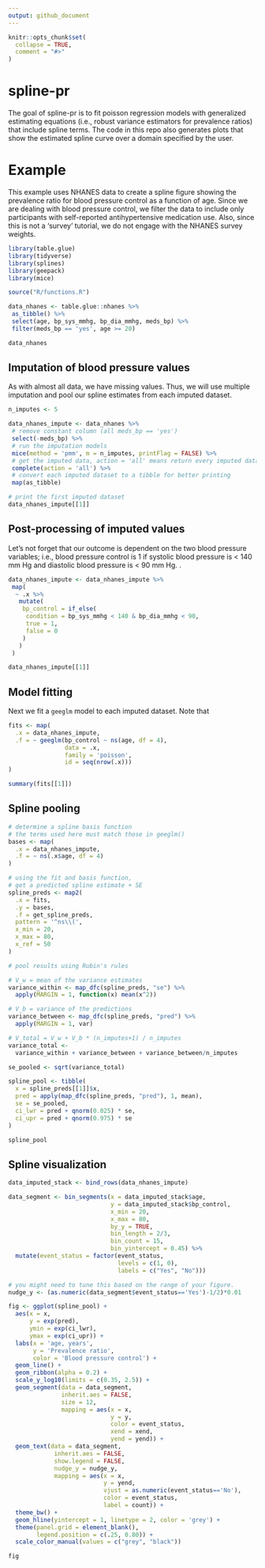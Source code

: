```yaml
---
output: github_document
---
```


<!-- README.md is generated from README.Rmd. Please edit that file -->

```r
knitr::opts_chunk$set(
  collapse = TRUE,
  comment = "#>"
)
```

# spline-pr

The goal of spline-pr is to fit poisson regression models with generalized estimating equations (i.e., robust variance estimators for prevalence ratios) that include spline terms. The code in this repo also generates plots that show the estimated spline curve over a domain specified by the user.

# Example

This example uses NHANES data to create a spline figure showing the prevalence ratio for blood pressure control as a function of age. Since we are dealing with blood pressure control, we filter the data to include only participants with self-reported antihypertensive medication use. Also, since this is not a 'survey' tutorial, we do not engage with the NHANES survey weights.

```r

library(table.glue)
library(tidyverse)
library(splines)
library(geepack)
library(mice)

source("R/functions.R")

data_nhanes <- table.glue::nhanes %>% 
 as_tibble() %>% 
 select(age, bp_sys_mmhg, bp_dia_mmhg, meds_bp) %>% 
 filter(meds_bp == 'yes', age >= 20)

data_nhanes

```

## Imputation of blood pressure values

As with almost all data, we have missing values. Thus, we will use multiple imputation and pool our spline estimates from each imputed dataset.

```r

n_imputes <- 5

data_nhanes_impute <- data_nhanes %>% 
 # remove constant column (all meds_bp == 'yes')
 select(-meds_bp) %>% 
 # run the imputation models
 mice(method = 'pmm', m = n_imputes, printFlag = FALSE) %>% 
 # get the imputed data, action = 'all' means return every imputed data set
 complete(action = 'all') %>% 
 # convert each imputed dataset to a tibble for better printing
 map(as_tibble)

# print the first imputed dataset 
data_nhanes_impute[[1]]

```

## Post-processing of imputed values

Let's not forget that our outcome is dependent on the two blood pressure variables; i.e., blood pressure control is 1 if systolic blood pressure is < 140 mm Hg and diastolic blood pressure is < 90 mm Hg. .

```r

data_nhanes_impute <- data_nhanes_impute %>% 
 map(
  ~ .x %>% 
   mutate(
    bp_control = if_else(
     condition = bp_sys_mmhg < 140 & bp_dia_mmhg < 90,
     true = 1,
     false = 0
    )
   )
 )

data_nhanes_impute[[1]]

```


## Model fitting

Next we fit a `geeglm` model to each imputed dataset. Note that 

```r

fits <- map(
  .x = data_nhanes_impute,
  .f = ~ geeglm(bp_control ~ ns(age, df = 4), 
                data = .x, 
                family = 'poisson',
                id = seq(nrow(.x)))
)

summary(fits[[1]])

```

## Spline pooling

```r

# determine a spline basis function
# the terms used here must match those in geeglm()
bases <- map(
  .x = data_nhanes_impute,
  .f = ~ ns(.x$age, df = 4)
)

# using the fit and basis function,
# get a predicted spline estimate + SE
spline_preds <- map2(
  .x = fits, 
  .y = bases, 
  .f = get_spline_preds,
  pattern = '^ns\\(',
  x_min = 20, 
  x_max = 80,
  x_ref = 50
)

# pool results using Rubin's rules

# V_w = mean of the variance estimates
variance_within <- map_dfc(spline_preds, "se") %>% 
  apply(MARGIN = 1, function(x) mean(x^2))

# V_b = variance of the predictions
variance_between <- map_dfc(spline_preds, "pred") %>% 
  apply(MARGIN = 1, var)

# V_total = V_w + V_b * (n_imputes+1) / n_imputes
variance_total <- 
  variance_within + variance_between + variance_between/n_imputes

se_pooled <- sqrt(variance_total)

spline_pool <- tibble(
  x = spline_preds[[1]]$x,
  pred = apply(map_dfc(spline_preds, "pred"), 1, mean),
  se = se_pooled,
  ci_lwr = pred + qnorm(0.025) * se,
  ci_upr = pred + qnorm(0.975) * se
)

spline_pool

```

## Spline visualization

```r

data_imputed_stack <- bind_rows(data_nhanes_impute)

data_segment <- bin_segments(x = data_imputed_stack$age,
                             y = data_imputed_stack$bp_control,
                             x_min = 20,
                             x_max = 80,
                             by_y = TRUE,
                             bin_length = 2/3,
                             bin_count = 15,
                             bin_yintercept = 0.45) %>%
  mutate(event_status = factor(event_status,
                               levels = c(1, 0),
                               labels = c("Yes", "No")))

# you might need to tune this based on the range of your figure.
nudge_y <- (as.numeric(data_segment$event_status=='Yes')-1/2)*0.01

fig <- ggplot(spline_pool) + 
  aes(x = x, 
      y = exp(pred), 
      ymin = exp(ci_lwr), 
      ymax = exp(ci_upr)) + 
  labs(x = 'age, years',
       y = 'Prevalence ratio',
       color = 'Blood pressure control') + 
  geom_line() + 
  geom_ribbon(alpha = 0.2) + 
  scale_y_log10(limits = c(0.35, 2.5)) + 
  geom_segment(data = data_segment, 
               inherit.aes = FALSE,
               size = 12,
               mapping = aes(x = x, 
                             y = y,
                             color = event_status,
                             xend = xend, 
                             yend = yend)) + 
  geom_text(data = data_segment,
             inherit.aes = FALSE,
             show.legend = FALSE,
             nudge_y = nudge_y,
             mapping = aes(x = x, 
                           y = yend,
                           vjust = as.numeric(event_status=='No'),
                           color = event_status,
                           label = count)) +
  theme_bw() + 
  geom_hline(yintercept = 1, linetype = 2, color = 'grey') + 
  theme(panel.grid = element_blank(),
        legend.position = c(.25, 0.80)) + 
  scale_color_manual(values = c("grey", "black"))

fig

```






